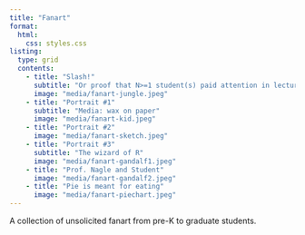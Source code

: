 ```yaml
---
title: "Fanart"
format: 
  html:
    css: styles.css
listing:
  type: grid
  contents: 
    - title: "Slash!" 
      subtitle: "Or proof that N>=1 student(s) paid attention in lecture"
      image: "media/fanart-jungle.jpeg"
    - title: "Portrait #1"
      subtitle: "Media: wax on paper"
      image: "media/fanart-kid.jpeg"
    - title: "Portrait #2"
      image: "media/fanart-sketch.jpeg"
    - title: "Portrait #3"
      subtitle: "The wizard of R"
      image: "media/fanart-gandalf1.jpeg"
    - title: "Prof. Nagle and Student"
      image: "media/fanart-gandalf2.jpeg"
    - title: "Pie is meant for eating"
      image: "media/fanart-piechart.jpeg"
---
```


A collection of unsolicited fanart from pre-K to graduate students.
